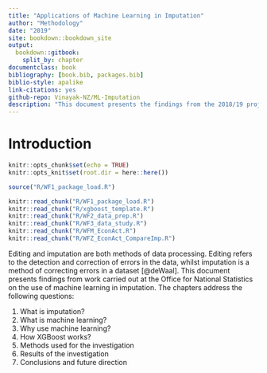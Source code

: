 ```yaml
--- 
title: "Applications of Machine Learning in Imputation"
author: "Methodology"
date: "2019"
site: bookdown::bookdown_site
output: 
  bookdown::gitbook:
    split_by: chapter
documentclass: book
bibliography: [book.bib, packages.bib]
biblio-style: apalike
link-citations: yes
github-repo: Vinayak-NZ/ML-Imputation
description: "This document presents the findings from the 2018/19 project into the use of machine learning in imputation."
---
```


# Introduction

```r
knitr::opts_chunk$set(echo = TRUE)
knitr::opts_knit$set(root.dir = here::here())
```

```r
source("R/WF1_package_load.R")
```

```r
knitr::read_chunk("R/WF1_package_load.R")
knitr::read_chunk("R/xgboost_template.R")
knitr::read_chunk("R/WF2_data_prep.R")
knitr::read_chunk("R/WF3_data_study.R")
knitr::read_chunk("R/WFM_EconAct.R")
knitr::read_chunk("R/WFZ_EconAct_CompareImp.R")

```

Editing and imputation are both methods of data processing. Editing refers to the detection and correction of errors in the data, whilst imputation is a method of correcting errors in a dataset [@deWaal]. This document presents findings from work carried out at the Office for National Statistics on the use of machine learning in imputation. The chapters address the following questions:  
  
1) What is imputation?  
2) What is machine learning?  
3) Why use machine learning?  
4) How XGBoost works?  
5) Methods used for the investigation  
6) Results of the investigation  
7) Conclusions and future direction  